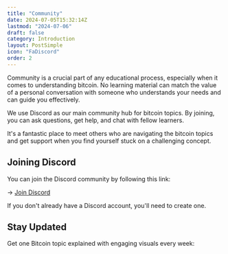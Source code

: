 ```yaml
---
title: "Community"
date: 2024-07-05T15:32:14Z
lastmod: "2024-07-06"
draft: false
category: Introduction
layout: PostSimple
icon: "FaDiscord"
order: 2
---
```


Community is a crucial part of any educational process, especially when it comes to understanding bitcoin. No learning material can match the value of a personal conversation with someone who understands your needs and can guide you effectively.

We use Discord as our main community hub for bitcoin topics. By joining, you can ask questions, get help, and chat with fellow learners.

It's a fantastic place to meet others who are navigating the bitcoin topics and get support when you find yourself stuck on a challenging concept.

## Joining Discord

You can join the Discord community by following this link:

→ [Join Discord](https://discord.com/invite/EAy9XMufbY)

If you don't already have a Discord account, you'll need to create one.

## Stay Updated

Get one Bitcoin topic explained with engaging visuals every week:

<MailingListSignup />
